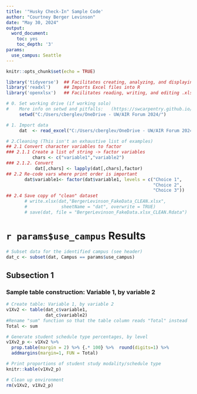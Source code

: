 ---
title: '"Husky Check-In" Sample Code'
author: "Courtney Berger Levinson"
date: "May 30, 2024"
output:
  word_document:
    toc: yes
    toc_depth: '3'
params:
  use_campus: Seattle
---

```{r setup, include=FALSE}
knitr::opts_chunk$set(echo = TRUE)

library('tidyverse')  ## Facilitates creating, analyzing, and displaying tidy data
library('readxl')     ## Imports Excel files into R
library('openxlsx')   ## Facilitates reading, writing, and editing .xlsx (Microsoft Excel) files
```

```{r data, echo=FALSE}
# 0. Set working drive (if working solo)       
#    More info on setwd and pitfalls:   (https://swcarpentry.github.io/r-novice-inflammation/06-best-practices-R.html#be-careful-when-using-setwd)
     setwd("C:/Users/cberglev/OneDrive - UW/AIR Forum 2024/")

# 1. Import data
     dat  <- read_excel("C:/Users/cberglev/OneDrive - UW/AIR Forum 2024/20240530_AIRForum_BergerLevinson_FakeData.xlsx", sheet = "dat")

# 2.Cleaning (This isn't an exhaustive list of examples)
## 2.1 Convert character variables to factor 
### 2.1.1 Create a list of string -> factor variables
          chars <- c("variable1","variable2")
### 2.1.2. Convert
           dat[,chars] <- lapply(dat[,chars],factor)
## 2.2 Re-code vars where print order is important
       dat$variable1<- factor(dat$variable1, levels = c("Choice 1",
                                                        "Choice 2",
                                                        "Choice 3"))
## 2.4 Save copy of "clean" dataset
       # write.xlsx(dat,"BergerLevinson_FakeData_CLEAN.xlsx",
       #             sheetName = "dat", overwrite = TRUE)
       # save(dat, file = "BergerLevinson_FakeData.xlsx_CLEAN.Rdata")
```
\newpage
# `r params$use_campus` Results
```{r campus, echo=FALSE}
# Subset data for the identified campus (see header)
dat_c <- subset(dat, Campus == params$use_campus)
```
## Subsection 1
### Sample table construction: Variable 1, by variable 2 
```{r sched, echo=FALSE}
# Create table: Variable 1, by variable 2  
v1Xv2 <- table(dat_c$variable1,
               dat_c$variable2)
#Rename "sum" function so that the table column reads "Total" instead
Total <- sum

# Generate student schedule type percentages, by level
v1Xv2_p <- v1Xv2 %>%
  prop.table(margin = 2) %>% {.* 100} %>%  round(digits=1) %>%
  addmargins(margin=1, FUN = Total)

# Print proportions of student study modality/schedule type
knitr::kable(v1Xv2_p)

# Clean up environment
rm(v1Xv2, v1Xv2_p)
```
